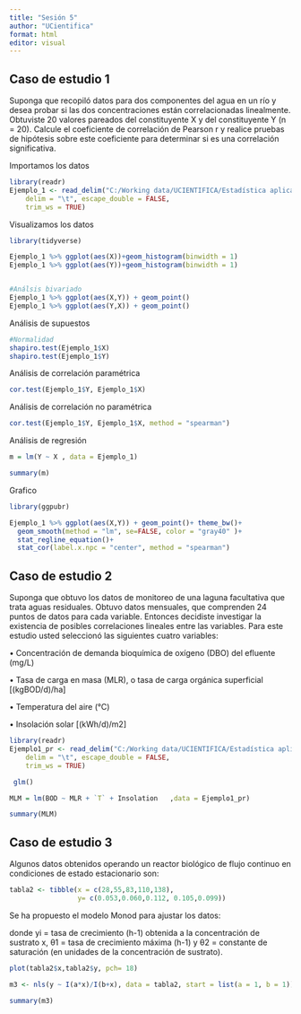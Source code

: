 ---
title: "Sesión 5"
author: "UCientifica"
format: html
editor: visual
---

## Caso de estudio 1

Suponga que recopiló datos para dos componentes del agua en un río y desea probar si las dos concentraciones están correlacionadas linealmente. Obtuviste 20 valores pareados del constituyente X y del constituyente Y (n = 20). Calcule el coeficiente de correlación de Pearson r y realice pruebas de hipótesis sobre este coeficiente para determinar si es una correlación significativa.

Importamos los datos

```{r}
library(readr)
Ejemplo_1 <- read_delim("C:/Working data/UCIENTIFICA/Estadística aplicada a la ingeniería/Semana 13/Ejemplo 1.txt", 
    delim = "\t", escape_double = FALSE, 
    trim_ws = TRUE)

```

Visualizamos los datos

```{r}
library(tidyverse)

Ejemplo_1 %>% ggplot(aes(X))+geom_histogram(binwidth = 1)
Ejemplo_1 %>% ggplot(aes(Y))+geom_histogram(binwidth = 1)


#Análsis bivariado
Ejemplo_1 %>% ggplot(aes(X,Y)) + geom_point()
Ejemplo_1 %>% ggplot(aes(Y,X)) + geom_point()
```

Análisis de supuestos

```{r}
#Normalidad
shapiro.test(Ejemplo_1$X)
shapiro.test(Ejemplo_1$Y)
```

Análisis de correlación paramétrica

```{r}

cor.test(Ejemplo_1$Y, Ejemplo_1$X)
```

Análisis de correlación no paramétrica

```{r}

cor.test(Ejemplo_1$Y, Ejemplo_1$X, method = "spearman")
```

Análisis de regresión

```{r}

m = lm(Y ~ X , data = Ejemplo_1)

summary(m)
```

Grafico

```{r}
library(ggpubr)

Ejemplo_1 %>% ggplot(aes(X,Y)) + geom_point()+ theme_bw()+
  geom_smooth(method = "lm", se=FALSE, color = "gray40" )+
  stat_regline_equation()+
  stat_cor(label.x.npc = "center", method = "spearman")

```

## Caso de estudio 2

Suponga que obtuvo los datos de monitoreo de una laguna facultativa que trata aguas residuales. Obtuvo datos mensuales, que comprenden 24 puntos de datos para cada variable. Entonces decidiste investigar la existencia de posibles correlaciones lineales entre las variables. Para este estudio usted seleccionó las siguientes cuatro variables:

• Concentración de demanda bioquímica de oxígeno (DBO) del efluente (mg/L)

• Tasa de carga en masa (MLR), o tasa de carga orgánica superficial \[(kgBOD/d)/ha\]

• Temperatura del aire (°C)

• Insolación solar \[(kWh/d)/m2\]

```{r}
library(readr)
Ejemplo1_pr <- read_delim("C:/Working data/UCIENTIFICA/Estadística aplicada a la ingeniería/Semana 13/Ejemplo1_pr.txt", 
    delim = "\t", escape_double = FALSE, 
    trim_ws = TRUE)
```

```{r}
 glm()
```

```{r}

MLM = lm(BOD ~ MLR + `T` + Insolation   ,data = Ejemplo1_pr)

summary(MLM)
```

## Caso de estudio 3

Algunos datos obtenidos operando un reactor biológico de flujo continuo en condiciones de estado estacionario son:

```{r}
tabla2 <- tibble(x = c(28,55,83,110,138),
                 y= c(0.053,0.060,0.112, 0.105,0.099))
```

Se ha propuesto el modelo Monod para ajustar los datos:

donde yi = tasa de crecimiento (h-1) obtenida a la concentración de sustrato x, θ1 = tasa de crecimiento máxima (h-1) y θ2 = constante de saturación (en unidades de la concentración de sustrato).

```{r}
plot(tabla2$x,tabla2$y, pch= 18)

```

```{r}
m3 <- nls(y ~ I(a*x)/I(b+x), data = tabla2, start = list(a = 1, b = 1))

summary(m3)
```
